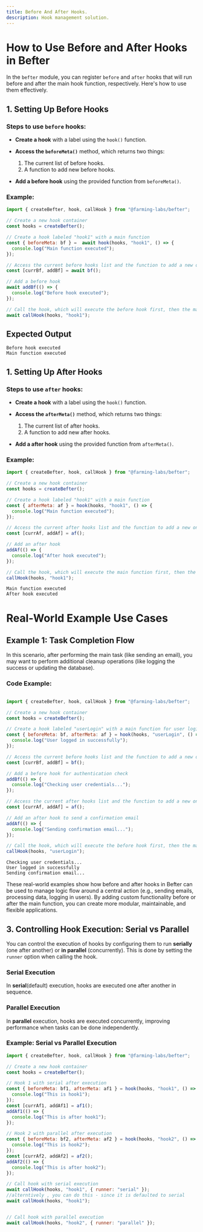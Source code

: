 ```yaml
---
title: Before And After Hooks.
description: Hook management solution.
---
```




# How to Use Before and After Hooks in Befter

In the `befter` module, you can register `before` and `after` hooks that will run before and after the main hook function, respectively. Here's how to use them effectively.

## 1. Setting Up Before Hooks

### Steps to use `before` hooks:
- **Create a hook** with a label using the `hook()` function.
- **Access the `beforeMeta()`** method, which returns two things:
  1. The current list of before hooks.
  2. A function to add new before hooks.

- **Add a before hook** using the provided function from `beforeMeta()`.

### Example:

```javascript
import { createBefter, hook, callHook } from "@farming-labs/befter";

// Create a new hook container
const hooks = createBefter();

// Create a hook labeled "hook1" with a main function
const { beforeMeta: bf } =  await hook(hooks, "hook1", () => {
  console.log("Main function executed");
});

// Access the current before hooks list and the function to add a new one
const [currBf, addBf] = await bf();

// Add a before hook
await addBf(() => {
  console.log("Before hook executed");
});

// Call the hook, which will execute the before hook first, then the main function
await callHook(hooks, "hook1");
```

## Expected Output

```plaintext
Before hook executed
Main function executed
```


## 1. Setting Up After Hooks

### Steps to use `after` hooks:
- **Create a hook** with a label using the `hook()` function.
- **Access the `afterMeta()`** method, which returns two things:
  1. The current list of after hooks.
  2. A function to add new after hooks.

- **Add a after hook** using the provided function from `afterMeta()`.

### Example:

```javascript
import { createBefter, hook, callHook } from "@farming-labs/befter";

// Create a new hook container
const hooks = createBefter();

// Create a hook labeled "hook1" with a main function
const { afterMeta: af } = hook(hooks, "hook1", () => {
  console.log("Main function executed");
});

// Access the current after hooks list and the function to add a new one
const [currAf, addAf] = af();

// Add an after hook
addAf(() => {
  console.log("After hook executed");
});

// Call the hook, which will execute the main function first, then the after hook
callHook(hooks, "hook1");
```


```plaintext
Main function executed
After hook executed
```

# Real-World Example Use Cases

## Example 1: Task Completion Flow

In this scenario, after performing the main task (like sending an email), you may want to perform additional cleanup operations (like logging the success or updating the database).

### Code Example:

```javascript

import { createBefter, hook, callHook } from "@farming-labs/befter";

// Create a new hook container
const hooks = createBefter();

// Create a hook labeled "userLogin" with a main function for user login
const { beforeMeta: bf, afterMeta: af } = hook(hooks, "userLogin", () => {
  console.log("User logged in successfully");
});

// Access the current before hooks list and the function to add a new one
const [currBf, addBf] = bf();

// Add a before hook for authentication check
addBf(() => {
  console.log("Checking user credentials...");
});

// Access the current after hooks list and the function to add a new one
const [currAf, addAf] = af();

// Add an after hook to send a confirmation email
addAf(() => {
  console.log("Sending confirmation email...");
});

// Call the hook, which will execute the before hook first, then the main function, and finally the after hook
callHook(hooks, "userLogin");

```
```plaintext
Checking user credentials...
User logged in successfully
Sending confirmation email...
```
These real-world examples show how before and after hooks in Befter can be used to manage logic flow around a central action (e.g., sending emails, processing data, logging in users). By adding custom functionality before or after the main function, you can create more modular, maintainable, and flexible applications.


## 3. Controlling Hook Execution: Serial vs Parallel

You can control the execution of hooks by configuring them to run **serially** (one after another) or **in parallel** (concurrently). This is done by setting the `runner` option when calling the hook.

### Serial Execution
In **serial**(default) execution, hooks are executed one after another in sequence.

### Parallel Execution
In **parallel** execution, hooks are executed concurrently, improving performance when tasks can be done independently.

### Example: Serial vs Parallel Execution

```javascript
import { createBefter, hook, callHook } from "@farming-labs/befter";

// Create a new hook container
const hooks = createBefter();

// Hook 1 with serial after execution
const { beforeMeta: bf1, afterMeta: af1 } = hook(hooks, "hook1", () => {
  console.log("This is hook1");
});
const [currAf1, addAf1] = af1();
addAf1(() => {
  console.log("This is after hook1");
});

// Hook 2 with parallel after execution
const { beforeMeta: bf2, afterMeta: af2 } = hook(hooks, "hook2", () => {
  console.log("This is hook2");
});
const [currAf2, addAf2] = af2();
addAf2(() => {
  console.log("This is after hook2");
});

// Call hook with serial execution
await callHook(hooks, "hook1", { runner: "serial" });
//alterntively , you can do this - since it is defaulted to serial
await callHook(hooks, "hook1");


// Call hook with parallel execution
await callHook(hooks, "hook2", { runner: "parallel" });
